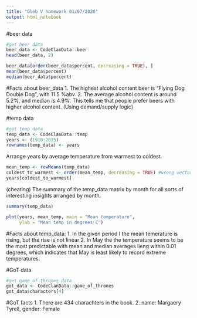 ```yaml
---
title: "Gleb V homework 01/07/2020"
output: html_notebook
---
```

#beer data
```r
#get beer data
beer_data <- CodeClanData::beer
head(beer_data, 2)
```
```r
beer_data[order(beer_data$percent, decreasing = TRUE), ]
mean(beer_data$percent)
median(beer_data$percent)
```
#Facts about beer_data
1. The highest alcohol content beer is "Flying Dog Double Dog\xca", with 11.5 %abv.
2. The average alcohol content is around 5.2%, and median is 4.9%. This tells me that people prefer beers with higher alcohol content. (Using demand/supply logic)


#temp data
```r
#get temp data
temp_data <- CodeClanData::temp
years <- (1910:2015)
rownames(temp_data) <- years
```
Arrange years by average temperature from warmest to coldest.
```r
mean_temp <- rowMeans(temp_data)
coldest_to_warmest <- order(mean_temp, decreasing = TRUE) #wrong vector name
years[coldest_to_warmest]
```
(cheating) The summary of the temp_data matrix by month for all sorts of interesting insights arranged by month.
```r
summary(temp_data)
```
```r
plot(years, mean_temp, main = "Mean temperature",
     ylab = "Mean temp in degrees C")
```

#Facts about temp_data:
1. In the given period I the mean temerature is rising, but the rise is not linear
2. In May the the temperature seems to be the most predictable with mean and median averages lieng within 0.01 degrees, which indicates that May is least likely to record extreme temperatures.



#GoT data
```r
#get game_of_thrones data
got_data <- CodeClanData::game_of_thrones
got_data$characters[4]
```
#GoT facts
1. There are 434 charachters in the book.
2. name: Margaery Tyrell, gender: Female











